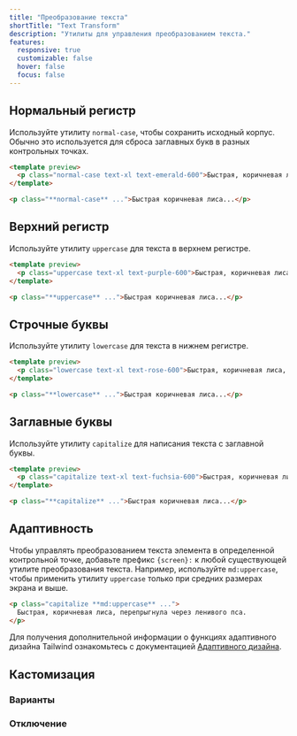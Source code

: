 ```yaml
---
title: "Преобразование текста"
shortTitle: "Text Transform"
description: "Утилиты для управления преобразованием текста."
features:
  responsive: true
  customizable: false
  hover: false
  focus: false
---
```




## Нормальный регистр

Используйте утилиту `normal-case`, чтобы сохранить исходный корпус. Обычно это используется для сброса заглавных букв в разных контрольных точках.

```html emerald
<template preview>
  <p class="normal-case text-xl text-emerald-600">Быстрая, коричневая лиса, перепрыгнула через ленивого пса.</p>
</template>

<p class="**normal-case** ...">Быстрая коричневая лиса...</p>
```

## Верхний регистр

Используйте утилиту `uppercase` для текста в верхнем регистре.

```html purple
<template preview>
  <p class="uppercase text-xl text-purple-600">Быстрая, коричневая лиса, перепрыгнула через ленивого пса.</p>
</template>

<p class="**uppercase** ...">Быстрая коричневая лиса...</p>
```

## Строчные буквы

Используйте утилиту `lowercase` для текста в нижнем регистре.

```html rose
<template preview>
  <p class="lowercase text-xl text-rose-600">Быстрая, коричневая лиса, перепрыгнула через ленивого пса.</p>
</template>

<p class="**lowercase** ...">Быстрая коричневая лиса...</p>
```

## Заглавные буквы

Используйте утилиту `capitalize` для написания текста с заглавной буквы.

```html fuchsia
<template preview>
  <p class="capitalize text-xl text-fuchsia-600">Быстрая, коричневая лиса, перепрыгнула через ленивого пса.</p>
</template>

<p class="**capitalize** ...">Быстрая коричневая лиса...</p>
```

## Адаптивность

Чтобы управлять преобразованием текста элемента в определенной контрольной точке, добавьте префикс `{screen}:` к любой существующей утилите преобразования текста. Например, используйте `md:uppercase`, чтобы применить утилиту `uppercase` только при средних размерах экрана и выше.

```html
<p class="capitalize **md:uppercase** ...">
  Быстрая, коричневая лиса, перепрыгнула через ленивого пса.
</p>
```

Для получения дополнительной информации о функциях адаптивного дизайна Tailwind ознакомьтесь с документацией [Адаптивного дизайна](/docs/responsive-design).

## Кастомизация

### Варианты

<Variants plugin="textTransform" name="text transformation" />

### Отключение

<Disabling plugin="textTransform" name="text transformation" />
